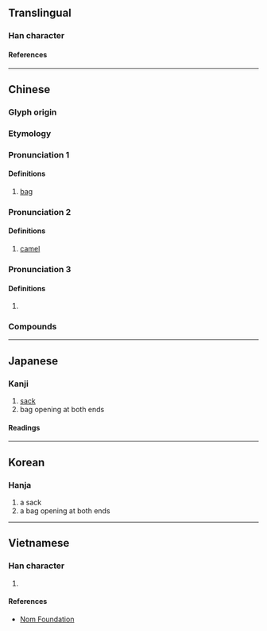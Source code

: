 {{character info}}
==Translingual==

===Han character===
{{Han char|rn=75|rad=木|as=12|sn=16|four=40904|canj=JBMRD|ids=⿳𰀉冖䂞}}    

====References====
{{Han ref|kx=0553.080|dkj=15533|dj=0941.210|hdz=21289.050|uh=6A50}}

----

==Chinese==
{{zh-forms|alt=𢄿,槖,𢅍,𡇈}}

===Glyph origin===
{{Han etym}}

===Etymology===
{{theaji|lok/lop/lak}}

===Pronunciation 1===
{{zh-pron
|m=tuó
|c=tok3
|mn=lok/lop/lak
|mc=y
|oc=y
|ma=
|cat=n
}}

====Definitions====
{{zh-hanzi}}

# [[bag]]

===Pronunciation 2===
{{zh-pron
|m=luò
|cat=n
}}

====Definitions====
{{zh-hanzi}}

# [[camel]]

===Pronunciation 3===
{{zh-pron
|m=dù
|cat=pn
}}

====Definitions====
{{zh-hanzi}}

# {{zh-hg}} {{n-g|A place name.}}

===Compounds===
{{zh-der|囊橐豐盈|出橐|囊橐|垂橐|橐籥|橐筆|橐橐|槃橐城|橐駝|持橐簪筆|繯橐}}

----

==Japanese==

===Kanji===
{{ja-kanji|grade=|rs=木12}}

# [[sack]]
# bag opening at both ends

====Readings====
{{ja-readings
|on=たく, しゃ
|kun=ふくろ, ふいご
}}

----

==Korean==

===Hanja===
{{ko-hanja|탁}}

# a sack
# a bag opening at both ends

----

==Vietnamese==

===Han character===
{{vi-readings|rs=木12|reading=thác}}

# {{rfdef|vi|sort=木12}}

====References====
* [http://nomfoundation.org/common/nom_details.php?codepoint=6a50 Nom Foundation]